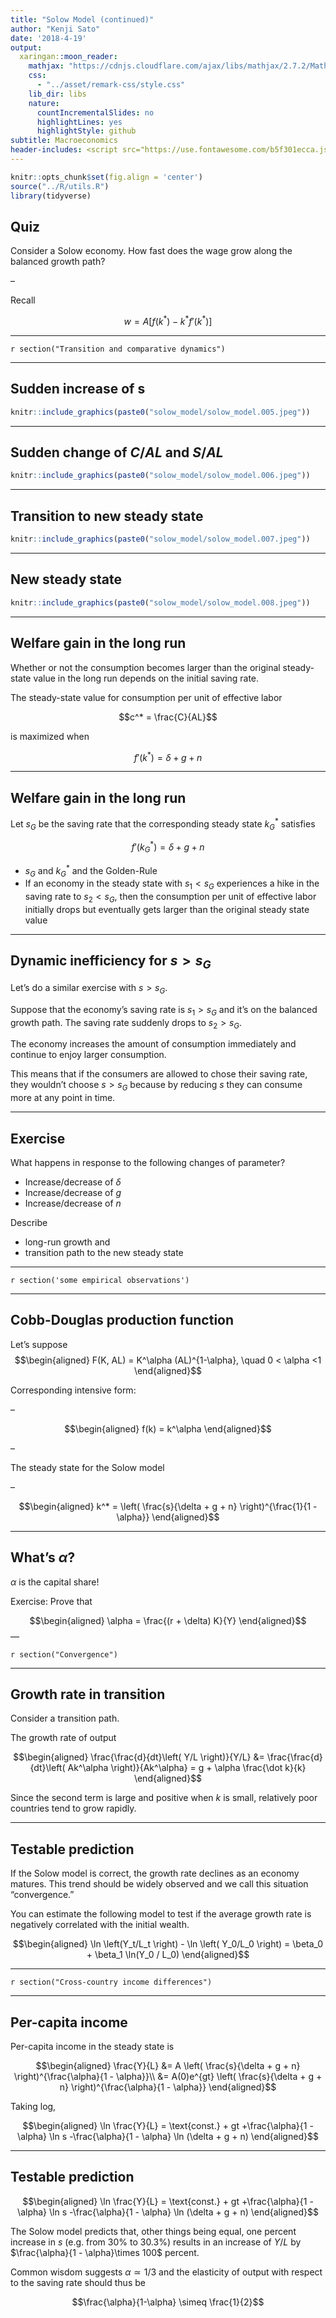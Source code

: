 ```yaml
---
title: "Solow Model (continued)"
author: "Kenji Sato"
date: '2018-4-19'
output:
  xaringan::moon_reader:
    mathjax: "https://cdnjs.cloudflare.com/ajax/libs/mathjax/2.7.2/MathJax.js?config=TeX-AMS-MML_HTMLorMML"
    css: 
      - "../asset/remark-css/style.css"
    lib_dir: libs
    nature:
      countIncrementalSlides: no
      highlightLines: yes
      highlightStyle: github
subtitle: Macroeconomics
header-includes: <script src="https://use.fontawesome.com/b5f301ecca.js"></script>
---
```


```r
knitr::opts_chunk$set(fig.align = 'center')
source("../R/utils.R")
library(tidyverse)
```

## Quiz

Consider a Solow economy. 
How fast does the wage grow along the balanced growth path? 

--

Recall

$$w = A\left[f(k^*) - k^*f'(k^*)\right]$$


---

`r section("Transition and comparative dynamics")` 

---

## Sudden increase of s

```r
knitr::include_graphics(paste0("solow_model/solow_model.005.jpeg"))
```


---

## Sudden change of $C/AL$ and $S/AL$

```r
knitr::include_graphics(paste0("solow_model/solow_model.006.jpeg"))
```


--- 

## Transition to new steady state

```r
knitr::include_graphics(paste0("solow_model/solow_model.007.jpeg"))
```

---

## New steady state

```r
knitr::include_graphics(paste0("solow_model/solow_model.008.jpeg"))
```

---

## Welfare gain in the long run

Whether or not the consumption becomes larger than the original steady-state 
value in the long run depends on the initial saving rate.

The steady-state value for consumption per unit of effective labor 

$$c^* = \frac{C}{AL}$$

is maximized when

$$f'(k^*) = \delta + g + n$$

---

## Welfare gain in the long run

Let $s_G$ be the saving rate that the corresponding steady state $k^*_G$
satisfies

$$f'(k^*_G) = \delta + g + n$$

* $s_G$ and $k^*_G$ and the Golden-Rule
* If an economy in the steady state with $s_1 < s_G$ experiences a hike 
  in the saving rate to $s_2 < s_G$, then the consumption per unit of effective 
  labor initially drops but eventually gets larger than the original steady 
  state value
  
---

## Dynamic inefficiency for $s > s_G$

Let's do a similar exercise with $s > s_G$.
  
Suppose that the economy's saving rate is $s_1 > s_G$ and it's on the 
balanced growth path. The saving rate suddenly drops to $s_2 > s_G$. 


The economy increases the amount of consumption immediately and continue 
to enjoy larger consumption. 

This means that if the consumers are allowed to chose their saving rate,
they wouldn't choose $s > s_G$ because by reducing $s$ they can consume more
at any point in time.


---

## Exercise

What happens in response to the following changes of parameter?

* Increase/decrease of $\delta$
* Increase/decrease of $g$
* Increase/decrease of $n$

Describe 

* long-run growth and 
* transition path to the new steady state


---

`r section('some empirical observations')`

---

## Cobb-Douglas production function

Let's suppose
$$\begin{aligned}
  F(K, AL) = K^\alpha (AL)^{1-\alpha}, \quad 0 < \alpha <1
\end{aligned}$$

Corresponding intensive form:

--

$$\begin{aligned}
  f(k) = k^\alpha
\end{aligned}$$

--

The steady state for the Solow model

--

$$\begin{aligned}
  k^* = \left(
    \frac{s}{\delta + g + n}
  \right)^{\frac{1}{1 - \alpha}}
\end{aligned}$$


---

## What's $\alpha$?

$\alpha$ is the capital share!

Exercise: Prove that 

$$\begin{aligned}
  \alpha = \frac{(r + \delta) K}{Y}
\end{aligned}$$
---


`r section("Convergence")`

---

## Growth rate in transition

Consider a transition path.

The growth rate of output

$$\begin{aligned}
\frac{\frac{d}{dt}\left( Y/L \right)}{Y/L} &=
\frac{\frac{d}{dt}\left( Ak^\alpha \right)}{Ak^\alpha} =
g + \alpha \frac{\dot k}{k}
\end{aligned}$$

Since the second term is large and positive when $k$ is small, 
relatively poor countries tend to grow rapidly. 


---

## Testable prediction

If the Solow model is correct, the growth rate declines as an economy matures. This trend should be widely observed and we call this situation "convergence."

You can estimate the following model to test if the average growth rate is negatively correlated with the initial wealth. 


$$\begin{aligned}
   \ln \left(Y_t/L_t \right) - \ln \left( Y_0/L_0 \right)
   =
   \beta_0 + \beta_1 \ln(Y_0 / L_0)
\end{aligned}$$

---

`r section("Cross-country income differences")`

---


## Per-capita income

Per-capita income in the steady state is

$$\begin{aligned}
  \frac{Y}{L} 
  &= 
  A \left(
    \frac{s}{\delta + g + n}
  \right)^{\frac{\alpha}{1 - \alpha}}\\
  &=
  A(0)e^{gt}
  \left(
    \frac{s}{\delta + g + n}
  \right)^{\frac{\alpha}{1 - \alpha}}
\end{aligned}$$

Taking log,

$$\begin{aligned}
  \ln \frac{Y}{L} = \text{const.} + gt 
    +\frac{\alpha}{1 - \alpha} \ln s
    -\frac{\alpha}{1 - \alpha} \ln (\delta + g + n)
\end{aligned}$$


---

## Testable prediction

$$\begin{aligned}
  \ln \frac{Y}{L} = \text{const.} + gt 
    +\frac{\alpha}{1 - \alpha} \ln s
    -\frac{\alpha}{1 - \alpha} \ln (\delta + g + n)
\end{aligned}$$

The Solow model predicts that, other things being equal, one percent increase in $s$ (e.g. from 30% to 30.3%) results in an increase of $Y/L$ by $\frac{\alpha}{1 - \alpha}\times 100$ percent.

Common wisdom suggests $\alpha \simeq 1/3$ and the elasticity of output with respect to the saving rate should thus be

$$\frac{\alpha}{1-\alpha} \simeq \frac{1}{2}$$